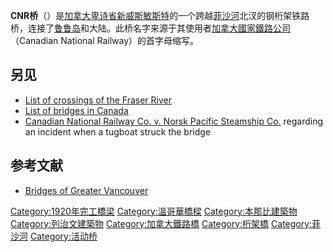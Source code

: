 {{Infobox bridge
|bridge_name   = CNR桥
|carries       = 单线铁路
|crosses       = 菲沙河北汊
|locale        = [[新威斯敏斯特|新威斯敏斯特]]
|open          = 
|coordinates   = {{coord|49.182903|N|122.988113|W|display=inline,title|name=CNR Bridge}}
|extra         = {{Location map|Vancouver|caption=在[[新威斯敏斯特|新威斯敏斯特]]的位置|lat=49.182903|long=-122.988113|width=220}}
}}


'''CNR桥'''（{{lang-en|CNR Bridge}}）是[[加拿大|加拿大]][[卑诗省|卑诗省]][[新威斯敏斯特|新威斯敏斯特]]的一个跨越[[菲沙河|菲沙河]]北汊的钢桁架{{le|平转桥|swing bridge|平转}}铁路桥，连接了[[鲁鲁岛|鲁鲁岛]]和大陆。此桥名字来源于其使用者[[加拿大國家鐵路公司|加拿大國家鐵路公司]]（Canadian National Railway）的首字母缩写。

==另见==
* [[List_of_crossings_of_the_Fraser_River|List of crossings of the Fraser River]]
* [[List_of_bridges_in_Canada|List of bridges in Canada]]
* [[Canadian_National_Railway_Co._v._Norsk_Pacific_Steamship_Co.|Canadian National Railway Co. v. Norsk Pacific Steamship Co.]] regarding an incident when a tugboat struck the bridge

==参考文献==
* [https://web.archive.org/web/20070806125246/http://www.discovervancouver.com/GVB/vancouver-bridges.asp Bridges of Greater Vancouver]

{{Bridges of Greater Vancouver}}
{{Crossings navbox
|structure       = Crossings
|place           = [[菲沙河|菲沙河]]
|bridge          = CNR桥
|bridge signs    = 
|upstream        = [[昆士堡铁路桥|昆士堡铁路桥]]
|upstream signs  = 
|downstream      = [[乃街橋|乃街橋]]
|downstream signs = 
}}

[[Category:1920年完工橋梁|Category:1920年完工橋梁]]
[[Category:溫哥華橋樑|Category:溫哥華橋樑]]
[[Category:本那比建築物|Category:本那比建築物]]
[[Category:列治文建築物|Category:列治文建築物]]
[[Category:加拿大鐵路橋|Category:加拿大鐵路橋]]
[[Category:桁架橋|Category:桁架橋]]
[[Category:菲沙河|Category:菲沙河]]
[[Category:活动桥|Category:活动桥]]